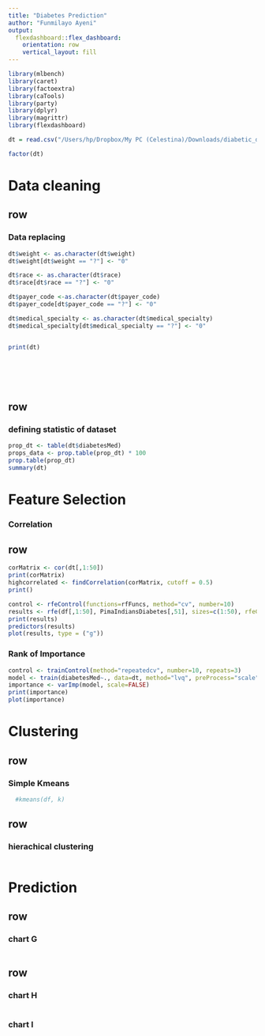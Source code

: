 ---
title: "Diabetes Prediction"
author: "Funmilayo Ayeni"
output: 
  flexdashboard::flex_dashboard:
    orientation: row
    vertical_layout: fill
---

```{r setup, include=FALSE}
library(mlbench)
library(caret)
library(factoextra)
library(caTools)
library(party)
library(dplyr)
library(magrittr)
library(flexdashboard)

dt = read.csv("/Users/hp/Dropbox/My PC (Celestina)/Downloads/diabetic_data.csv")

factor(dt)
```

Data cleaning
======================================================================

row {data-width=650}
-----------------------------------------------------------------------

### Data replacing 

```{r}
dt$weight <- as.character(dt$weight)
dt$weight[dt$weight == "?"] <- "0"

dt$race <- as.character(dt$race)
dt$race[dt$race == "?"] <- "0"

dt$payer_code <-as.character(dt$payer_code)
dt$payer_code[dt$payer_code == "?"] <- "0"

dt$medical_specialty <- as.character(dt$medical_specialty)
dt$medical_specialty[dt$medical_specialty == "?"] <- "0"


print(dt)


  




```

row {data-width=350}
-----------------------------------------------------------------------

### defining statistic of dataset

```{r}

prop_dt <- table(dt$diabetesMed)
props_data <- prop.table(prop_dt) * 100
prop.table(prop_dt)
summary(dt)

```


Feature Selection
======================================================================

### Correlation
row {data-width=350}
----------------------------------------------------------------------

```{r}
corMatrix <- cor(dt[,1:50])
print(corMatrix)
highcorrelated <- findCorrelation(corMatrix, cutoff = 0.5)
print()

control <- rfeControl(functions=rfFuncs, method="cv", number=10)
results <- rfe(df[,1:50], PimaIndiansDiabetes[,51], sizes=c(1:50), rfeControl=control)
print(results)
predictors(results)
plot(results, type = ("g"))

```

### Rank of Importance 

```{r}

control <- trainControl(method="repeatedcv", number=10, repeats=3)
model <- train(diabetesMed~., data=dt, method="lvq", preProcess="scale", trControl=control)
importance <- varImp(model, scale=FALSE)
print(importance)
plot(importance)
```



Clustering
======================================================================

row {data-width=650}
-----------------------------------------------------------------------

### Simple Kmeans

```{r}

  #kmeans(df, k)
```

row {data-width=350}
-----------------------------------------------------------------------

### hierachical clustering

```{r}

```


Prediction
======================================================================

row {data-width=650}
-----------------------------------------------------------------------

### chart G

```{r}

```

row {data-width=350}
-----------------------------------------------------------------------

### chart H

```{r}

```

### chart I

```{r}

```


